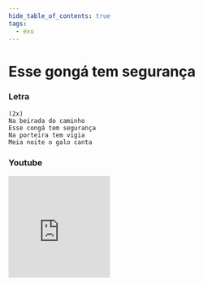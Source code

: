 ```yaml
---
hide_table_of_contents: true
tags:
  - exu
---
```


# Esse gongá tem segurança

### Letra

```text
(2x)
Na beirada do caminho
Esse congá tem segurança
Na porteira tem vigia
Meia noite o galo canta
```

### Youtube

<iframe
  width="200"
  height="200"
  src="https://www.youtube.com/embed/iTDUqXi5gOY"
  title="YouTube video player"
  frameborder="0"
  allow="accelerometer; autoplay; clipboard-write; encrypted-media; gyroscope; picture-in-picture; web-share"
  referrerpolicy="strict-origin-when-cross-origin"
  allowfullscreen
></iframe>
